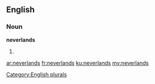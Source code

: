 ==English==

===Noun===
'''neverlands'''

# {{plural of|[[neverland]]}}

[[Category:English plurals]]

[[ar:neverlands]]
[[fr:neverlands]]
[[ku:neverlands]]
[[my:neverlands]]
